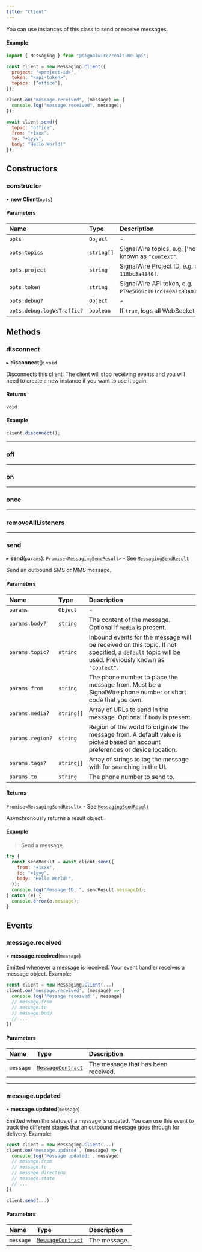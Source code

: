 ---
title: "Client"
---


You can use instances of this class to send or receive messages.

#### Example

```javascript
import { Messaging } from "@signalwire/realtime-api";

const client = new Messaging.Client({
  project: "<project-id>",
  token: "<api-token>",
  topics: ["office"],
});

client.on("message.received", (message) => {
  console.log("message.received", message);
});

await client.send({
  topic: "office",
  from: "+1xxx",
  to: "+1yyy",
  body: "Hello World!"
});
```

## Constructors

### constructor

• **new Client**(`opts`)

#### Parameters

| Name                       | Type       | Description                                                                      |
|:---------------------------|:-----------|:---------------------------------------------------------------------------------|
| `opts`                     | `Object`   | -                                                                                |
| `opts.topics`              | `string[]` | SignalWire topics, e.g. ['home', 'office']. Previously known as `"context"`.     |
| `opts.project`             | `string`   | SignalWire Project ID, e.g. `a10d8a9f-2166-4e82-56ff-118bc3a4840f`.              |
| `opts.token`               | `string`   | SignalWire API token, e.g. `PT9e5660c101cd140a1c93a0197640a369cf5f16975a0079c9`. |
| `opts.debug?`              | `Object`   | -                                                                                |
| `opts.debug.logWsTraffic?` | `boolean`  | If `true`, logs all WebSocket traffic. Default is `false`.                       |


## Methods

### disconnect

▸ **disconnect**(): `void`

Disconnects this client. The client will stop receiving events and you will need to create a new instance if you want to use it again.

#### Returns

`void`

#### Example

```js
client.disconnect();
```

---

### off

<MethodOff />

---

### on

<MethodOn />

---

### once

<MethodOnce />

---

### removeAllListeners

<MethodRemoveAllListeners />

---

### send

▸ **send**(`params`): `Promise<MessagingSendResult>` - See [`MessagingSendResult`](./messaging-messagingsendresult.md)

Send an outbound SMS or MMS message.

#### Parameters

| Name             | Type       | Description                                                                                                                                       |
|:-----------------|:-----------|:--------------------------------------------------------------------------------------------------------------------------------------------------|
| `params`         | `Object`   | -                                                                                                                                                 |
| `params.body?`   | `string`   | The content of the message. Optional if `media` is present.                                                                                       |
| `params.topic?`  | `string`   | Inbound events for the message will be received on this topic. If not specified, a `default` topic will be used. Previously known as `"context"`. |
| `params.from`    | `string`   | The phone number to place the message from. Must be a SignalWire phone number or short code that you own.                                         |
| `params.media?`  | `string[]` | Array of URLs to send in the message. Optional if `body` is present.                                                                              |
| `params.region?` | `string`   | Region of the world to originate the message from. A default value is picked based on account preferences or device location.                     |
| `params.tags?`   | `string[]` | Array of strings to tag the message with for searching in the UI.                                                                                 |
| `params.to`      | `string`   | The phone number to send to.                                                                                                                      |

#### Returns

`Promise<MessagingSendResult>` - See [`MessagingSendResult`](./messaging-messagingsendresult.md)

Asynchronously returns a result object.

#### Example

> Send a message.

```js
try {
  const sendResult = await client.send({
    from: "+1xxx",
    to: "+1yyy",
    body: "Hello World!",
  });
  console.log("Message ID: ", sendResult.messageId);
} catch (e) {
  console.error(e.message);
}
```

## Events

### message.received

• **message.received**(`message`)

Emitted whenever a message is received. Your event handler receives a message object. Example:

```javascript
const client = new Messaging.Client(...)
client.on('message.received', (message) => {
  console.log('Message received:', message)
  // message.from
  // message.to
  // message.body
  // ...
})
```

#### Parameters

| Name      | Type                                                | Description                         |
|:----------|:----------------------------------------------------|:------------------------------------|
| `message` | [`MessageContract`](./messaging-messagecontract.md) | The message that has been received. |

---

### message.updated

• **message.updated**(`message`)

Emitted when the status of a message is updated. You can use this event to track the different stages that an outbound message goes through for delivery. Example:

```javascript
const client = new Messaging.Client(...)
client.on('message.updated', (message) => {
  console.log('Message updated:', message)
  // message.from
  // message.to
  // message.direction
  // message.state
  // ...
})

client.send(...)
```

#### Parameters

| Name      | Type                                                | Description  |
|:----------|:----------------------------------------------------|:-------------|
| `message` | [`MessageContract`](./messaging-messagecontract.md) | The message. |
